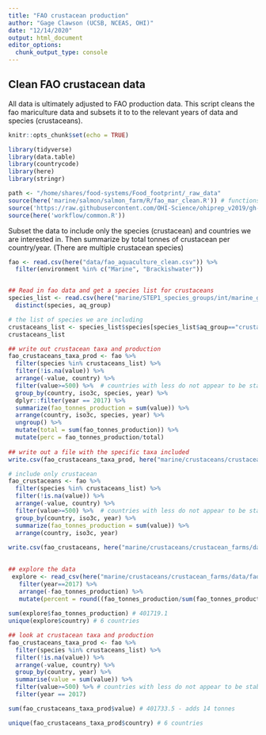 ```yaml
---
title: "FAO crustacean production"
author: "Gage Clawson (UCSB, NCEAS, OHI)"
date: "12/14/2020"
output: html_document
editor_options: 
  chunk_output_type: console
---
```


## Clean FAO crustacean data

All data is ultimately adjusted to FAO production data.  This script cleans the fao mariculture data and subsets it to to the relevant years of data and species (crustaceans).

```r
knitr::opts_chunk$set(echo = TRUE)
```

```r

library(tidyverse)
library(data.table)
library(countrycode)
library(here)
library(stringr)

path <- "/home/shares/food-systems/Food_footprint/_raw_data"
source(here('marine/salmon/salmon_farm/R/fao_mar_clean.R')) # functions specific to mariculture dealing with compound countries
source('https://raw.githubusercontent.com/OHI-Science/ohiprep_v2019/gh-pages/workflow/R/fao_fxn.R') # function for cleaning FAO files
source(here('workflow/common.R'))

```

Subset the data to include only the species (crustacean) and countries we are interested in. Then summarize by total tonnes of crustacean per country/year. (There are multiple crustacean species)

```r

fao <- read.csv(here("data/fao_aquaculture_clean.csv")) %>%
  filter(environment %in% c("Marine", "Brackishwater"))


## Read in fao data and get a species list for crustaceans 
species_list <- read.csv(here("marine/STEP1_species_groups/int/marine_groups.csv"))  %>%
  distinct(species, aq_group)

# the list of species we are including
crustaceans_list <- species_list$species[species_list$aq_group=="crustaceans"]
crustaceans_list

## write out crustacean taxa and production
fao_crustaceans_taxa_prod <- fao %>%
  filter(species %in% crustaceans_list) %>%  
  filter(!is.na(value)) %>%
  arrange(-value, country) %>%
  filter(value>=500) %>%  # countries with less do not appear to be stable producers at this point
  group_by(country, iso3c, species, year) %>%
  dplyr::filter(year == 2017) %>%
  summarize(fao_tonnes_production = sum(value)) %>%
  arrange(country, iso3c, species, year) %>%
  ungroup() %>%
  mutate(total = sum(fao_tonnes_production)) %>%
  mutate(perc = fao_tonnes_production/total)
  
## write out a file with the specific taxa included  
write.csv(fao_crustaceans_taxa_prod, here("marine/crustaceans/crustacean_farms/data/fao_mariculture_crustaceans_taxa_production.csv"), row.names=FALSE)

# include only crustacean
fao_crustaceans <- fao %>%
  filter(species %in% crustaceans_list) %>%  
  filter(!is.na(value)) %>%
  arrange(-value, country) %>%
  filter(value>=500) %>%  # countries with less do not appear to be stable producers at this point
  group_by(country, iso3c, year) %>%
  summarize(fao_tonnes_production = sum(value)) %>%
  arrange(country, iso3c, year) 
 
write.csv(fao_crustaceans, here("marine/crustaceans/crustacean_farms/data/fao_mariculture_crustaceans.csv"), row.names=FALSE)
   

## explore the data     
 explore <- read_csv(here("marine/crustaceans/crustacean_farms/data/fao_mariculture_crustaceans.csv")) %>%
   filter(year==2017) %>%
   arrange(-fao_tonnes_production) %>%
   mutate(percent = round((fao_tonnes_production/sum(fao_tonnes_production))*100,2))
 
sum(explore$fao_tonnes_production) # 401719.1
unique(explore$country) # 6 countries 


```

```r
## look at crustacean taxa and production
fao_crustaceans_taxa_prod <- fao %>%
  filter(species %in% crustaceans_list) %>%  
  filter(!is.na(value)) %>%
  arrange(-value, country) %>%
  group_by(country, year) %>%
  summarise(value = sum(value)) %>%
  filter(value>=500) %>% # countries with less do not appear to be stable producers at this point
  filter(year == 2017)

sum(fao_crustaceans_taxa_prod$value) # 401733.5 - adds 14 tonnes 

unique(fao_crustaceans_taxa_prod$country) # 6 countries 
```



